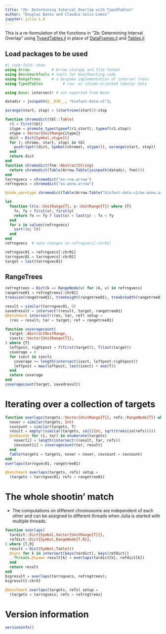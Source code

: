 ```yaml
---
title: "2b: Determining Interval Overlap with TypedTables"
author: "Douglas Bates and Claudia Solis-Lemus"
jupyter: julia-1.8
---
```


This is a re-formulation of the functions in "2b: Determining Interval Overlap" using [TypedTables.jl](https://github.com/JuliaData/TypedTables.jl) in place of [DataFrames.jl](https://github.com/JuliaData/DataFrames.jl) and [Tables.jl](https://github.com/JuliaData/Tables.jl)

## Load packages to be used

```julia
#| code-fold: show
using Arrow          # Arrow storage and file format
using BenchmarkTools # tools for benchmarking code
using RangeTrees     # a bespoke implementation of interval trees
using TypedTables         # row- or column-oriented tabular data

using Base: intersect! # not exported from Base

datadir = joinpath(@__DIR__, "biofast-data-v1");
```

```julia
asrange(start, stop) = (start+one(start)):stop
```

```julia
function chromodict(tbl::Table)
  r1 = first(tbl)
  itype = promote_type(typeof(r1.start), typeof(r1.stop))
  vtype = Vector{UnitRange{itype}}
  dict = Dict{Symbol,vtype}()
  for (; chromo, start, stop) in tbl
    push!(get!(dict, Symbol(chromo), vtype()), asrange(start, stop))
  end
  return dict
end
function chromodict(fnm::AbstractString)
  return chromodict(Table(Arrow.Table(joinpath(datadir, fnm))))
end
tarrngvecs = chromodict("ex-rna.arrow")
refrngvecs = chromodict("ex-anno.arrow")
```

```julia
@code_warntype chromodict(Table(Arrow.Table("biofast-data-v1/ex-anno.arrow")))
```

```julia
let
  function lt(x::UnitRange{T}, y::UnitRange{T}) where {T}
    fx, fy = first(x), first(y)
    return fx == fy ? last(x) < last(y) : fx < fy
  end
  for v in values(refrngvecs)
    sort!(v; lt)
  end
end
refrngvecs  # note changes in refrngvecs[:chr01]
```

```julia
refrngvec01 = refrngvecs[:chr01]
tarrngvec01 = tarrngvecs[:chr01]
target = last(tarrngvec01)
```

## RangeTrees

```julia
refrngtrees = Dict(k => RangeNode(v) for (k, v) in refrngvecs)
rangetree01 = refrngtrees[:chr01]
treesize(rangetree01), treeheight(rangetree01), treebreadth(rangetree01)
```

```julia
result = similar(tarrngvec01, 0)
savedresult = intersect!(result, target, rangetree01)
@benchmark intersect!(res, tar, ref) setup =
  (res = result; tar = target; ref = rangetree01)
```

```julia
function coveragecount(
  target::AbstractUnitRange,
  isects::Vector{UnitRange{T}},
) where {T}
  leftpost, rightpost = T(first(target)), T(last(target))
  coverage = 0
  for isect in isects
    coverage += length(intersect(isect, leftpost:rightpost))
    leftpost = max(leftpost, last(isect) + one(T))
  end
  return coverage
end
coveragecount(target, savedresult)
```

# Iterating over a collection of targets

```julia
function overlaps(targets::Vector{UnitRange{T}}, refs::RangeNode{T}) where {T}
  nover = similar(targets, Int)
  covcount = similar(targets, T)
  result = empty!(similar(targets, ceil(Int, sqrt(treesize(refs)))))
  @inbounds for (i, tar) in enumerate(targets)
    nover[i] = length(intersect!(result, tar, refs))
    covcount[i] = coveragecount(tar, result)
  end
  Table(targets = targets, nover = nover, covcount = covcount)
end
overlaps(tarrngvec01, rangetree01)
```

```julia
@benchmark overlaps(targets, refs) setup =
  (targets = tarrngvec01; refs = rangetree01)
```

# The whole shootin' match

  - The computations on different chromosome are independent of each other and can be assigned to different threads when Julia is started with multiple threads.

```julia
function overlaps(
  tardict::Dict{Symbol,Vector{UnitRange{T}}},
  refdict::Dict{Symbol,RangeNode{T,R}},
) where {T,R}
  result = Dict{Symbol,Table}()
  @sync for k in intersect(keys(tardict), keys(refdict))
    Threads.@spawn result[k] = overlaps(tardict[k], refdict[k])
  end
  return result
end
bigresult = overlaps(tarrngvecs, refrngtrees);
bigresult[:chrX]
```

```julia
@benchmark overlaps(targets, refs) setup =
  (targets = tarrngvecs; refs = refrngtrees)
```

# Version information

```julia
versioninfo()
```

